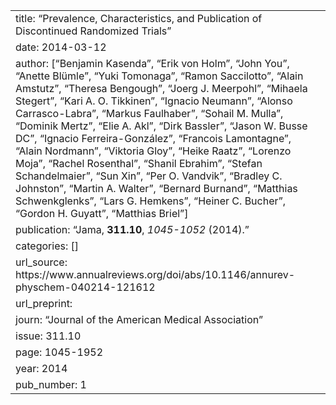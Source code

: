 ---
title: "Prevalence, Characteristics, and Publication of Discontinued Randomized Trials"
date: 2014-03-12
author: ["Benjamin Kasenda", "Erik von Holm", "John You", "Anette Blümle", "Yuki Tomonaga", "Ramon Saccilotto", "Alain Amstutz", "Theresa Bengough", "Joerg J. Meerpohl", "Mihaela Stegert", "Kari A. O. Tikkinen", "Ignacio Neumann", "Alonso Carrasco-Labra", "Markus Faulhaber", "Sohail M. Mulla", "Dominik Mertz", "Elie A. Akl", "Dirk Bassler", "Jason W. Busse DC", "Ignacio Ferreira-González", "Francois Lamontagne", "Alain Nordmann", "Viktoria Gloy", "Heike Raatz", "Lorenzo Moja", "Rachel Rosenthal", "Shanil Ebrahim", "Stefan Schandelmaier", "Sun Xin", "Per O. Vandvik", "Bradley C. Johnston", "Martin A. Walter", "Bernard Burnand", "Matthias Schwenkglenks", "Lars G. Hemkens", "Heiner C. Bucher",  "Gordon H. Guyatt", "Matthias Briel"]
publication: "Jama, **311.10**, _1045-1052_ (2014)."
categories: []
url_source: https://www.annualreviews.org/doi/abs/10.1146/annurev-physchem-040214-121612
url_preprint: 
journ: "Journal of the American Medical Association"
issue: 311.10
page: 1045-1952
year: 2014
pub_number: 1
---